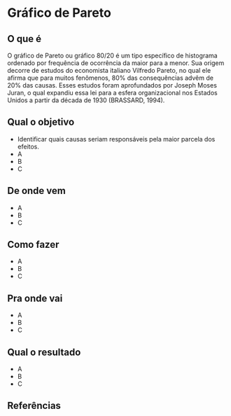 # Gráfico de Pareto

## O que é {.unnumbered}

O gráfico de Pareto ou gráfico 80/20 é um tipo específico de histograma ordenado por frequência de ocorrência da maior para a menor. Sua origem decorre de estudos do economista italiano Vilfredo Pareto, no qual ele afirma que para muitos fenômenos, 80% das consequências advêm de 20% das causas. Esses estudos foram aprofundados por Joseph Moses Juran, o qual expandiu essa lei para a esfera organizacional nos Estados Unidos a partir da década de 1930 (BRASSARD, 1994).	

## Qual o objetivo {.unnumbered}

- Identificar quais causas seriam responsáveis pela maior parcela dos efeitos.
- A
- B
- C

## De onde vem {.unnumbered}

- A
- B
- C

## Como fazer {.unnumbered}

- A
- B
- C

## Pra onde vai {.unnumbered}

- A
- B
- C

## Qual o resultado {.unnumbered}

- A
- B
- C

## Referências {.unnumbered}